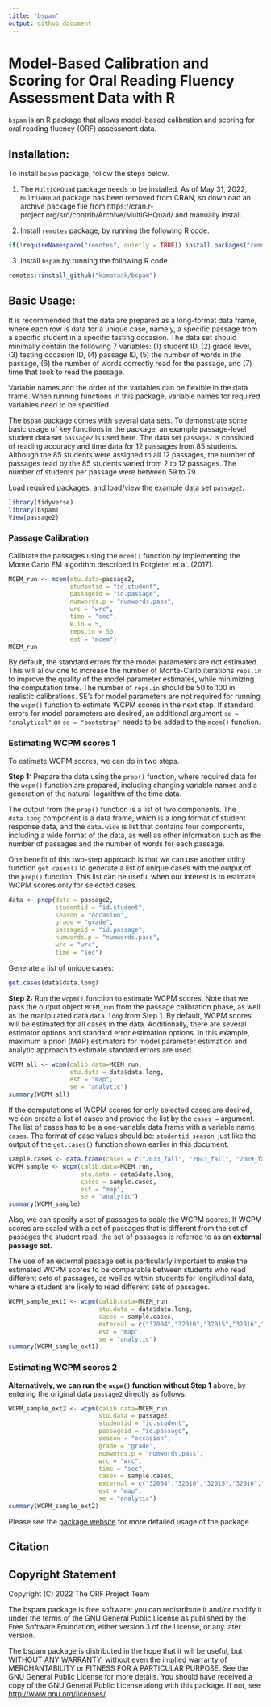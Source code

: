 ```yaml
---
title: "bspam"
output: github_document
---
```


# Model-Based Calibration and Scoring for Oral Reading Fluency Assessment Data with R

`bspam` is an R package that allows model-based calibration and scoring for oral reading fluency (ORF) assessment data.

## Installation:
To install `bspam` package, follow the steps below.

1. The `MultiGHQuad` package needs to be installed. As of May 31, 2022, `MultiGHQuad` package has been removed from CRAN, so download an archive package file from  https://cran.r-project.org/src/contrib/Archive/MultiGHQuad/ and manually install.

2. Install `remotes` package, by running the following R code.
``` r
if(!requireNamespace("remotes", quietly = TRUE)) install.packages("remotes")
```

3. Install `bspam` by running the following R code.
``` r
remotes::install_github("kamataak/bspam")
```

## Basic Usage:
It is recommended that the data are prepared as a long-format data frame, where each row is data for a unique case, namely, a specific passage from a specific student in a specific testing occasion. The data set should minimally contain the following 7 variables: (1) student ID, (2) grade level, (3) testing occasion ID, (4) passage ID, (5) the number of words in the passage, (6) the number of words correctly read for the passage, and (7) time that took to read the passage.  

Variable names and the order of the variables can be flexible in the data frame. When running functions in this package, variable names for required variables need to be specified. 

The `bspam` package comes with several data sets. To demonstrate some basic usage of key functions in the package, an example passage-level student data set `passage2` is used here.   The data set `passage2` is consisted of reading accuracy and time data for 12 passages from 85 students. Although the 85 students were assigned to all 12 passages, the number of passages read by the 85 students varied from 2 to 12 passages. The number of students per passage were between 59 to 79.

Load required packages, and load/view the example data set `passage2`.  
```r
library(tidyverse)
library(bspam)
View(passage2)
```

### Passage Calibration

Calibrate the passages using the `mcem()` function by implementing the Monte Carlo EM algorithm described in Potgieter et al. (2017). 
``` r
MCEM_run <- mcem(stu.data=passage2,
                 studentid = "id.student",
                 passageid = "id.passage",
                 numwords.p = "numwords.pass",
                 wrc = "wrc",
                 time = "sec",
                 k.in = 5,
                 reps.in = 50,
                 est = "mcem")
MCEM_run
```

By default, the standard errors for the model parameters are not estimated. This will allow one to increase the number of Monte-Carlo iterations `reps.in` to improve the quality of the model parameter estimates, while minimizing the computation time. The number of `reps.in` should be 50 to 100 in realistic calibrations. SE's for model parameters are not required for running the `wcpm()` function to estimate WCPM scores in the next step. If standard errors for model parameters are desired, an additional argument `se = "analytical"` or `se = "bootstrap"` needs to be added to the `mcem()` function. 

### Estimating WCPM scores 1

To estimate WCPM scores, we can do in two steps. 

**Step 1:** Prepare the data using the `prep()` function, where required data for the `wcpm()` function are prepared, including changing variable names and a generation of the natural-logarithm of the time data.  

The output from the `prep()` function is a list of two components. The `data.long` component is a data frame, which is a long format of student response data, and the `data.wide` is list that contains four components, including a wide format of the data, as well as other information such as the number of passages and the number of words for each passage.  

One benefit of this two-step approach is that we can use another utility function `get.cases()` to generate a list of unique cases with the output of the `prep()` function. This list can be useful when our interest is to estimate WCPM scores only for selected cases.    

```r
data <- prep(data = passage2,
             studentid = "id.student",
             season = "occasion",
             grade = "grade",
             passageid = "id.passage",
             numwords.p = "numwords.pass",
             wrc = "wrc",
             time = "sec")
```

Generate a list of unique cases:
```r
get.cases(data$data.long)
```

**Step 2:** Run the `wcpm()` function to estimate WCPM scores. Note that we pass the output object `MCEM_run` from the passage calibration phase, as well as the manipulated data `data.long` from Step 1. By default, WCPM scores will be estimated for all cases in the data. Additionally, there are several estimator options and standard error estimation options. In this example, maximum a priori (MAP) estimators for model parameter estimation and analytic approach to estimate standard errors are used.

```r
WCPM_all <- wcpm(calib.data=MCEM_run, 
                 stu.data = data$data.long,
                 est = "map", 
                 se = "analytic")
summary(WCPM_all)
```

If the computations of WCPM scores for only selected cases are desired, we can create a list of cases and provide the list by the `cases =` argument. The list of cases has to be a one-variable data frame with a variable name `cases`. The format of case values should be: `studentid_season`, just like the output of the `get.cases()` function shown earlier in this document.  

```r
sample.cases <- data.frame(cases = c("2033_fall", "2043_fall", "2089_fall"))
WCPM_sample <- wcpm(calib.data=MCEM_run, 
                    stu.data = data$data.long,
                    cases = sample.cases,
                    est = "map", 
                    se = "analytic")
summary(WCPM_sample)
```

Also, we can specify a set of passages to scale the WCPM scores. If WCPM scores are scaled with a set of passages that is different from the set of passages the student read, the set of passages is referred to as an **external passage set**.  

The use of an external passage set is particularly important to make the estimated WCPM scores to be comparable between students who read different sets of passages, as well as within students for longitudinal data, where a student are likely to read different sets of passages.

```r
WCPM_sample_ext1 <- wcpm(calib.data=MCEM_run, 
                         stu.data = data$data.long,
                         cases = sample.cases, 
                         external = c("32004","32010","32015","32016","33003","33037"),
                         est = "map", 
                         se = "analytic")
summary(WCPM_sample_ext1)
```

### Estimating WCPM scores 2

**Alternatively, we can run the `wcpm()` function without Step 1** above, by entering the original data `passage2` directly as follows. 
``` r
WCPM_sample_ext2 <- wcpm(calib.data=MCEM_run, 
                         stu.data = passage2,
                         studentid = "id.student",
                         passageid = "id.passage",
                         season = "occasion",
                         grade = "grade",
                         numwords.p = "numwords.pass",
                         wrc = "wrc",
                         time = "sec",
                         cases = sample.cases, 
                         external = c("32004","32010","32015","32016","33003","33037"),
                         est = "map", 
                         se = "analytic")
summary(WCPM_sample_ext2)
```

Please see the [package website](https://kamataak.github.io/bspam/) for more detailed usage of the package.

## Citation


## Copyright Statement
Copyright (C) 2022 The ORF Project Team

The bspam package is free software: you can redistribute it and/or modify
it under the terms of the GNU General Public License as published by
the Free Software Foundation, either version 3 of the License, or
 any later version.

The bspam package is distributed in the hope that it will be useful,
but WITHOUT ANY WARRANTY; without even the implied warranty of
MERCHANTABILITY or FITNESS FOR A PARTICULAR PURPOSE.  See the
GNU General Public License for more details.
You should have received a copy of the GNU General Public License
along with this package.  If not, see <http://www.gnu.org/licenses/>.
